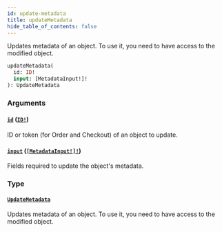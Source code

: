 ```yaml
---
id: update-metadata
title: updateMetadata
hide_table_of_contents: false
---
```


Updates metadata of an object. To use it, you need to have access to the modified object.

```graphql
updateMetadata(
  id: ID!
  input: [MetadataInput!]!
): UpdateMetadata
```

### Arguments

#### [`id`](#) ([`ID!`](../../../developer/api-reference/scalars/id))

ID or token (for Order and Checkout) of an object to update.

#### [`input`](#) ([`[MetadataInput!]!`](../../../developer/api-reference/inputs/metadata-input))

Fields required to update the object's metadata.

### Type

#### [`UpdateMetadata`](../../../developer/api-reference/objects/update-metadata)

Updates metadata of an object. To use it, you need to have access to the modified object.
